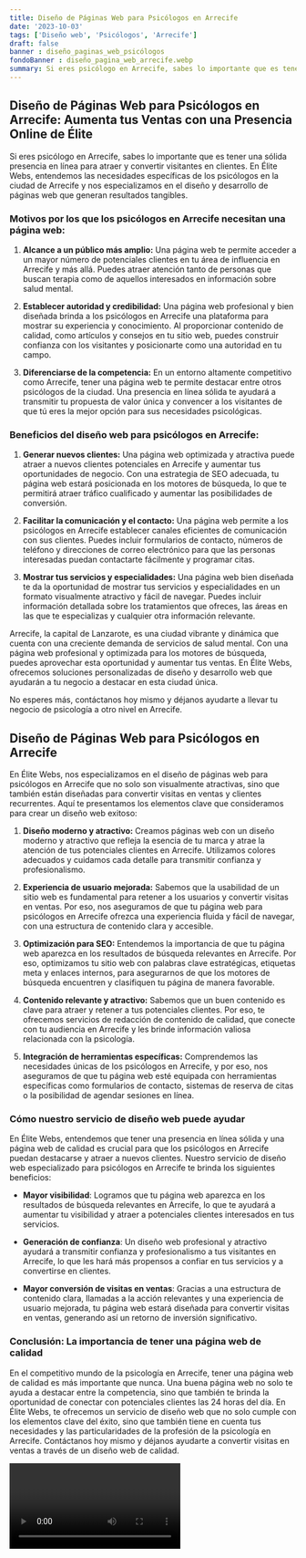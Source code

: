 ```yaml
---
title: Diseño de Páginas Web para Psicólogos en Arrecife
date: '2023-10-03'
tags: ['Diseño web', 'Psicólogos', 'Arrecife']
draft: false
banner : diseño_paginas_web_psicólogos
fondoBanner : diseño_pagina_web_arrecife.webp
summary: Si eres psicólogo en Arrecife, sabes lo importante que es tener una sólida presencia en línea para atraer y convertir visitantes en clientes. En Élite Webs, entendemos las necesidades específicas de los psicólogos en la ciudad de Arrecife y nos especializamos en el diseño y desarrollo de páginas web que generan resultados tangibles.
---
```


## Diseño de Páginas Web para Psicólogos en Arrecife: Aumenta tus Ventas con una Presencia Online de Élite

Si eres psicólogo en Arrecife, sabes lo importante que es tener una sólida presencia en línea para atraer y convertir visitantes en clientes. En Élite Webs, entendemos las necesidades específicas de los psicólogos en la ciudad de Arrecife y nos especializamos en el diseño y desarrollo de páginas web que generan resultados tangibles.

### Motivos por los que los psicólogos en Arrecife necesitan una página web:

1. **Alcance a un público más amplio:** Una página web te permite acceder a un mayor número de potenciales clientes en tu área de influencia en Arrecife y más allá. Puedes atraer atención tanto de personas que buscan terapia como de aquellos interesados en información sobre salud mental.

2. **Establecer autoridad y credibilidad:** Una página web profesional y bien diseñada brinda a los psicólogos en Arrecife una plataforma para mostrar su experiencia y conocimiento. Al proporcionar contenido de calidad, como artículos y consejos en tu sitio web, puedes construir confianza con los visitantes y posicionarte como una autoridad en tu campo.

3. **Diferenciarse de la competencia:** En un entorno altamente competitivo como Arrecife, tener una página web te permite destacar entre otros psicólogos de la ciudad. Una presencia en línea sólida te ayudará a transmitir tu propuesta de valor única y convencer a los visitantes de que tú eres la mejor opción para sus necesidades psicológicas.

### Beneficios del diseño web para psicólogos en Arrecife:

1. **Generar nuevos clientes:** Una página web optimizada y atractiva puede atraer a nuevos clientes potenciales en Arrecife y aumentar tus oportunidades de negocio. Con una estrategia de SEO adecuada, tu página web estará posicionada en los motores de búsqueda, lo que te permitirá atraer tráfico cualificado y aumentar las posibilidades de conversión.

2. **Facilitar la comunicación y el contacto:** Una página web permite a los psicólogos en Arrecife establecer canales eficientes de comunicación con sus clientes. Puedes incluir formularios de contacto, números de teléfono y direcciones de correo electrónico para que las personas interesadas puedan contactarte fácilmente y programar citas.

3. **Mostrar tus servicios y especialidades:** Una página web bien diseñada te da la oportunidad de mostrar tus servicios y especialidades en un formato visualmente atractivo y fácil de navegar. Puedes incluir información detallada sobre los tratamientos que ofreces, las áreas en las que te especializas y cualquier otra información relevante.

Arrecife, la capital de Lanzarote, es una ciudad vibrante y dinámica que cuenta con una creciente demanda de servicios de salud mental. Con una página web profesional y optimizada para los motores de búsqueda, puedes aprovechar esta oportunidad y aumentar tus ventas. En Élite Webs, ofrecemos soluciones personalizadas de diseño y desarrollo web que ayudarán a tu negocio a destacar en esta ciudad única.

No esperes más, contáctanos hoy mismo y déjanos ayudarte a llevar tu negocio de psicología a otro nivel en Arrecife.

<GifSeo />

<Cta />

## Diseño de Páginas Web para Psicólogos en Arrecife

En Élite Webs, nos especializamos en el diseño de páginas web para psicólogos en Arrecife que no solo son visualmente atractivas, sino que también están diseñadas para convertir visitas en ventas y clientes recurrentes. Aquí te presentamos los elementos clave que consideramos para crear un diseño web exitoso:

1. **Diseño moderno y atractivo:** Creamos páginas web con un diseño moderno y atractivo que refleja la esencia de tu marca y atrae la atención de tus potenciales clientes en Arrecife. Utilizamos colores adecuados y cuidamos cada detalle para transmitir confianza y profesionalismo.

2. **Experiencia de usuario mejorada:** Sabemos que la usabilidad de un sitio web es fundamental para retener a los usuarios y convertir visitas en ventas. Por eso, nos aseguramos de que tu página web para psicólogos en Arrecife ofrezca una experiencia fluida y fácil de navegar, con una estructura de contenido clara y accesible.

3. **Optimización para SEO:** Entendemos la importancia de que tu página web aparezca en los resultados de búsqueda relevantes en Arrecife. Por eso, optimizamos tu sitio web con palabras clave estratégicas, etiquetas meta y enlaces internos, para asegurarnos de que los motores de búsqueda encuentren y clasifiquen tu página de manera favorable.

4. **Contenido relevante y atractivo:** Sabemos que un buen contenido es clave para atraer y retener a tus potenciales clientes. Por eso, te ofrecemos servicios de redacción de contenido de calidad, que conecte con tu audiencia en Arrecife y les brinde información valiosa relacionada con la psicología.

5. **Integración de herramientas específicas:** Comprendemos las necesidades únicas de los psicólogos en Arrecife, y por eso, nos aseguramos de que tu página web esté equipada con herramientas específicas como formularios de contacto, sistemas de reserva de citas o la posibilidad de agendar sesiones en línea.

### Cómo nuestro servicio de diseño web puede ayudar

En Élite Webs, entendemos que tener una presencia en línea sólida y una página web de calidad es crucial para que los psicólogos en Arrecife puedan destacarse y atraer a nuevos clientes. Nuestro servicio de diseño web especializado para psicólogos en Arrecife te brinda los siguientes beneficios:

- **Mayor visibilidad**: Logramos que tu página web aparezca en los resultados de búsqueda relevantes en Arrecife, lo que te ayudará a aumentar tu visibilidad y atraer a potenciales clientes interesados en tus servicios.

- **Generación de confianza**: Un diseño web profesional y atractivo ayudará a transmitir confianza y profesionalismo a tus visitantes en Arrecife, lo que les hará más propensos a confiar en tus servicios y a convertirse en clientes.

- **Mayor conversión de visitas en ventas**: Gracias a una estructura de contenido clara, llamadas a la acción relevantes y una experiencia de usuario mejorada, tu página web estará diseñada para convertir visitas en ventas, generando así un retorno de inversión significativo.

### Conclusión: La importancia de tener una página web de calidad

En el competitivo mundo de la psicología en Arrecife, tener una página web de calidad es más importante que nunca. Una buena página web no solo te ayuda a destacar entre la competencia, sino que también te brinda la oportunidad de conectar con potenciales clientes las 24 horas del día. En Élite Webs, te ofrecemos un servicio de diseño web que no solo cumple con los elementos clave del éxito, sino que también tiene en cuenta tus necesidades y las particularidades de la profesión de la psicología en Arrecife. Contáctanos hoy mismo y déjanos ayudarte a convertir visitas en ventas a través de un diseño web de calidad.

<Video />

<CtaBot job='Psicólogos' city='Arrecife'/>

<Gmaps query='Arrecife+españa+maps' />